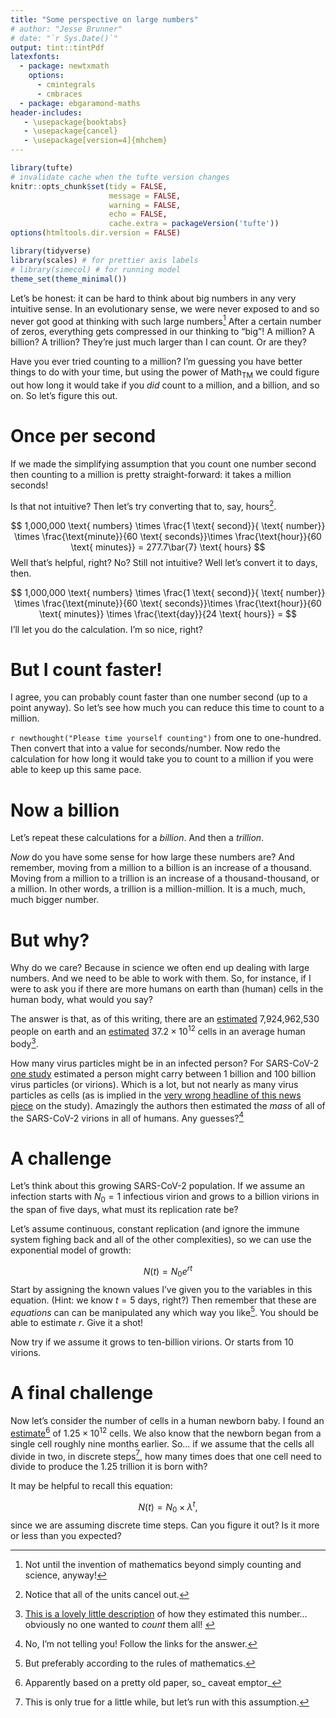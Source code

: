```yaml
---
title: "Some perspective on large numbers"
# author: "Jesse Brunner"
# date: "`r Sys.Date()`"
output: tint::tintPdf
latexfonts:
  - package: newtxmath
    options: 
      - cmintegrals
      - cmbraces
  - package: ebgaramond-maths
header-includes:
   - \usepackage{booktabs}
   - \usepackage{cancel}
   - \usepackage[version=4]{mhchem}
---
```


```r
library(tufte)
# invalidate cache when the tufte version changes
knitr::opts_chunk$set(tidy = FALSE, 
                      message = FALSE, 
                      warning = FALSE,
                      echo = FALSE,
                      cache.extra = packageVersion('tufte'))
options(htmltools.dir.version = FALSE)
```

```r
library(tidyverse)
library(scales) # for prettier axis labels
# library(simecol) # for running model 
theme_set(theme_minimal())
```



Let's be honest: it can be hard to think about big numbers in any very intuitive sense. In an evolutionary sense, we were never exposed to and so never got good at thinking with such large numbers^[Not until the invention of mathematics beyond simply counting and science, anyway!]  After a certain number of zeros, everything gets compressed in our thinking to "big"! A million? A billion? A trillion? They're just much larger than I can count. Or are they?

Have you ever tried counting to a million? I'm guessing you have better things to do with your time, but using the power of Math~TM~ we could figure out how long it would take if you _did_ count to a million, and a billion, and so on. So let's figure this out. 

# Once per second

If we made the simplifying assumption that you count one number second then counting to a million is pretty straight-forward: it takes a million seconds! 

Is that not intuitive? Then let's try converting that to, say, hours^[Notice that all of the units cancel out.]. 

$$
1,000,000 \text{ numbers} \times \frac{1 \text{ second}}{ \text{ number}} \times \frac{\text{minute}}{60 \text{ seconds}}\times \frac{\text{hour}}{60 \text{ minutes}} = 277.7\bar{7} \text{ hours}
$$
Well that's helpful, right? No? Still not intuitive? Well let's convert it to days, then. 

$$
1,000,000 \text{ numbers} \times \frac{1 \text{ second}}{ \text{ number}} \times \frac{\text{minute}}{60 \text{ seconds}}\times \frac{\text{hour}}{60 \text{ minutes}} \times \frac{\text{day}}{24 \text{ hours}} =
$$
I'll let you do the calculation. I'm so nice, right?

# But I count faster!

I agree, you can probably count faster than one number second (up to a point anyway). So let's see how much you can reduce this time to count to a million.

`r newthought("Please time yourself counting")` from one to one-hundred. Then convert that into a value for $\text{seconds}/\text{number}$. Now redo the calculation for how long it would take you to count to a million if you were able to keep up this same pace. 
\vspace{2cm}

# Now a billion

Let's repeat these calculations for a _billion_. And then a _trillion_. 

\vspace{4cm}

_Now_ do you have some sense for how large these numbers are? And remember, moving from a million to a billion is an increase of a thousand. Moving from a million to a trillion is an increase of a thousand-thousand, or a million. In other words, a trillion is a million-million. It is a much, much, much bigger number.

# But why?

Why do we care? Because in science we often end up dealing with large numbers. And we need to be able to work with them. So, for instance, if I were to ask you if there are more humans on earth than (human) cells in the human body, what would you say?

The answer is that, as of this writing, there are an [estimated](https://www.census.gov/popclock/) 7,924,962,530 people on earth and an [estimated](https://pubmed.ncbi.nlm.nih.gov/23829164/) $37.2 \times 10^{12}$ cells in an average human body^[[This is a lovely little description](https://www.nationalgeographic.com/science/article/how-many-cells-are-in-your-body) of how they estimated this number... obviously no one wanted to _count_ them all! ].

How many virus particles might be in an infected person? For SARS-CoV-2 [one study](https://www.pnas.org/doi/full/10.1073/pnas.2024815118) estimated a person might carry between 1 billion and 100 billion virus particles (or virions). Which is a lot, but not nearly as many virus particles as cells (as is implied in the [very wrong headline of this news piece](https://www.news-medical.net/news/20201118/Around-10-SARS-CoV-2-infected-virions-per-cell-in-human-body-study-finds.aspx) on the study). Amazingly the authors then estimated the _mass_ of all of the SARS-CoV-2 virions in all of humans. Any guesses?^[No, I'm not telling you! Follow the links for the answer.] 

# A challenge

Let's think about this growing SARS-CoV-2 population. If we assume an infection starts with $N_0 = 1$ infectious virion and grows to a billion virions in the span of five days, what must its replication rate be? 

Let's assume continuous, constant replication (and ignore the immune system fighing back and all of the other complexities), so we can use the exponential model of growth:

$$
N(t) = N_0 e^{rt}
$$
Start by assigning the known values I've given you to the variables in this equation. (Hint: we know $t = 5$ days, right?) Then remember that these are _equations_ can can be manipulated any which way you like^[But preferably according to the rules of mathematics.]. You should be able to estimate $r$. Give it a shot!

\vspace{3cm}

Now try if we assume it grows to ten-billion virions. Or starts from 10 virions.

\vspace{3cm}

# A final challenge

Now let's consider the number of cells in a human newborn baby. I found an [estimate](https://bionumbers.hms.harvard.edu/bionumber.aspx?id=106413&ver=4)^[Apparently based on a pretty old paper, so_ caveat emptor_] of $1.25 \times 10^{12}$ cells. We also know that the newborn began from a single cell roughly nine months earlier. So... if we assume that the cells all divide in two, in discrete steps^[This is only true for a little while, but let's run with this assumption.], how many times does that one cell need to divide to produce the 1.25 trillion it is born with?

It may be helpful to recall this equation:

$$
N(t) = N_0 \times \lambda^t, 
$$
since we are assuming discrete time steps. Can you figure it out? Is it more or less than you expected?

